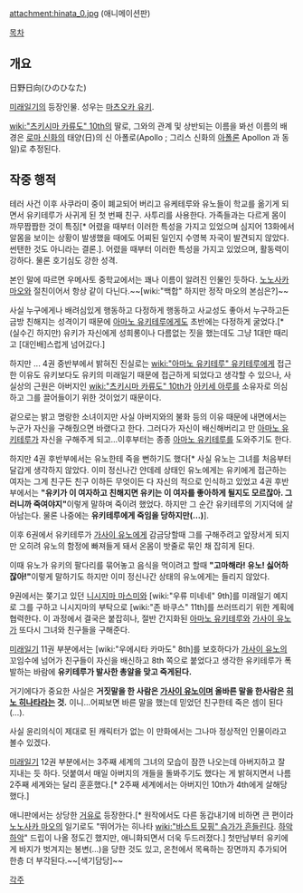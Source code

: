 attachment:hinata_0.jpg
(애니메이션판)

[[목차]]

== 개요 ==
日野日向(ひのひなた)

[[미래일기]]의 등장인물. 성우는 [[마츠오카 유키]].

[[wiki:"츠키시마 카류도" 10th]]의 딸로, 그와의 관계 및 상반되는 이름을 봐선 이름의 배경은 [[로마 신화]]의 태양(日)의 신 아폴로(Apollo ; 그리스 신화의 [[아폴론]] Apollon 과 동일)로 추정된다.

== 작중 행적 ==
테러 사건 이후 사쿠라미 중이 폐교되어 버리고 유케테루와 유노들이 학교를 옮기게 되면서 유키테루가 사귀게 된 첫 번째 친구. 사투리를 사용한다. 가족들과는 다르게 몸이 까무짭짭한 것이 특징[* 어렸을 때부터 이러한 특성을 가지고 있었으며 심지어 13화에서 알몸을 보이는 상황이 발생했을 때에도 어찌된 일인지 수영복 자국이 발견되지 않았다. 썬탠한 것도 아니라는 결론.]. 어렸을 때부터 이러한 특성을 가지고 있었으며, 활동력이 강하다. 물론 호기심도 강한 성격.

본인 말에 따르면 우메사토 중학교에서는 꽤나 이름이 알려진 인물인 듯하다. [[노노사카 마오]]와 절친이어서 항상 같이 다닌다.~~[wiki:"백합" 하지만 정작 마오의 본심은?]~~

사실 누구에게나 배려심있게 행동하고 다정하게 행동하고 사교성도 좋아서 누구하고든 금방 친해지는 성격이기 때문에 [[아마노 유키테루]]에게도 초반에는 다정하게 굴었다.[* (실수긴 하지만) 유키가 자신에게 성희롱이나 다름없는 짓을 했는데도 그냥 1대만 때리고 [대인배]스럽게 넘어갔다.]

하지만 ... 4권 중반부에서 밝혀진 진실로는 [[wiki:"아마노 유키테루" 유키테루]]에게 접근한 이유도 유키보다도 유키의 미래일기 때문에 접근하게 되었다고 생각할 수 있으나, 사실상의 근원은 아버지인 [[wiki:"츠키시마 카류도" 10th]]가 [[아키세 아루]]를 소유자로 의심하고 그를 끌어들이기 위한 것이었기 때문이다.

겉으로는 밝고 명랑한 소녀이지만 사실 아버지와의 불화 등의 이유 때문에 내면에서는 누군가 자신을 구해줬으면 바랬다고 한다. 그러다가 자신이 배신해버리고 만 [[아마노 유키테루]]가 자신을 구해주게 되고...이후부터는 종종 [[아마노 유키테루]]를 도와주기도 한다.

하지만 4권 후반부에서는 유노한테 죽을 뻔하기도 했다[* 사실 유노는 그녀를 처음부터 달갑게 생각하지 않았다. 이미 정신나간 얀데레 상태인 유노에게는 유키에게 접근하는 여자는 그게 친구든 친구 이하든 무엇이든 다 자신의 적으로 인식하고 있었고 4권 후반부에서는 '''"유키가 이 여자하고 친해지면 유키는 이 여자를 좋아하게 될지도 모르잖아. 그러니까 죽여야지"'''이렇게 말하며 죽이려 했었다. 하지만 그 순간 유키테루의 기지덕에 살아남는다. 물론 나중에는 '''유키테루에게 죽임을 당하지만(…)'''].

이후 6권에서 유키테루가 [[가사이 유노]]에게 감금당할때 그를 구해주려고 앞장서게 되지만 오히려 유노의 함정에 빠져들게 돼서 온몸이 밧줄로 묶인 채 잡히게 된다.

이때 유노가 유키의 팔다리를 묶어놓고 음식을 먹이려고 할때 '''"고마해라! 유노! 싫어하잖아!"'''이렇게 말하기도 하지만 이미 정신나간 상태의 유노에게는 들리지 않았다.

9권에서는 쫒기고 있던 [[니시지마 마스미]]와 [wiki:"우류 미네네" 9th]를 미래일기 예지로 그를 구하고 니시지마의 부탁으로 [wiki:"존 바쿠스" 11th]를 쓰러뜨리기 위한 계획에 협력한다. 이 과정에서 결국은 붙잡히나, 절반 간지화된 [[아마노 유키테루]]와 [[가사이 유노]]가 또다시 그녀와 친구들을 구해준다.

[[미래일기]] 11권 부분에서는 [wiki:"우에시타 카마도" 8th]를 보호하다가 [[가사이 유노]]의 꼬임수에 넘어가 친구들이 자신을 배신하고 8th 쪽으로 붙었다고 생각한 유키테루가 폭발하는 바람에 '''유키테루가 발사한 총알을 맞고 죽게된다.''' 

거기에다가 중요한 사실은 '''거짓말을 한 사람은 [[가사이 유노]]이며 올바른 말을 한사람은 [[히노 히나타]]라는 것.''' 이니...어찌보면 바른 말을 했는데 믿었던 친구한테 죽은 셈이 된다(…).

사실 윤리의식이 제대로 된 캐릭터가 없는 이 만화에서는 그나마 정상적인 인물이라고 볼수 있겠다.

[[미래일기]] 12권 부분에서는 3주째 세계의 그녀의 모습이 잠깐 나오는데 아버지하고 잘 지내는 듯 하다. 덧붙여서 매일 아버지의 개들을 돌봐주기도 했다는 게 밝혀지면서 나름 2주째 세계와는 달리 훈훈했다.[* 2주째 세계에서는 아버지인 10th가 4th에게 살해당했다.]


애니판에서는 상당한 [[거유]]로 등장한다.[* 원작에서도 다른 동갑내기에 비하면 큰 편이라 [[노노사카 마오]]의 일기로도 "뛰어가는 히나타 [[wiki:"바스트 모핑" 슴가가 흔들린다]]. [[하악하악]]" 드립이 나올 정도긴 했지만, 애니화되면서 더욱 두드러졌다.] 첫만남부터 유키에게 바지가 벗겨지는 봉변(...)을 당한 것도 있고, 온천에서 목욕하는 장면까지 추가되어 한층 더 부각된다.~~[색기담당]~~

[[각주]]
